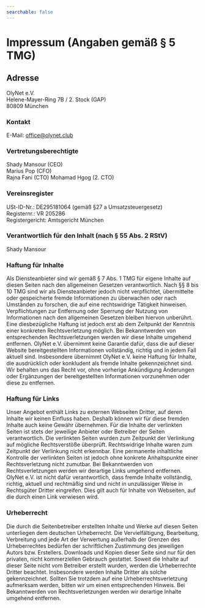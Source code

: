 ```yaml
---
searchable: false
---
```


# Impressum (Angaben gemäß § 5 TMG)

## Adresse

OlyNet e.V.  
Helene-Mayer-Ring 7B / 2. Stock (GAP)  
80809 München

### Kontakt

E-Mail: office@olynet.club

### Vertretungsberechtigte

Shady Mansour (CEO)  
Marius Pop (CFO)  
Rajna Fani (CTO)
Mohamad Hgog (2. CTO)  

### Vereinsregister

USt-ID-Nr.: DE295181064 (gemäß §27 a Umsatzsteuergesetz)  
Registernr.: VR 205286  
Registergericht: Amtsgericht München

### Verantwortlich für den Inhalt (nach § 55 Abs. 2 RStV)

Shady Mansour

### Haftung für Inhalte

Als Diensteanbieter sind wir gemäß § 7 Abs. 1 TMG für eigene Inhalte auf diesen Seiten nach den allgemeinen Gesetzen verantwortlich. Nach §§ 8 bis 10 TMG sind wir als Diensteanbieter jedoch nicht verpflichtet, übermittelte oder gespeicherte fremde Informationen zu überwachen oder nach Umständen zu forschen, die auf eine rechtswidrige Tätigkeit hinweisen.
Verpflichtungen zur Entfernung oder Sperrung der Nutzung von Informationen nach den allgemeinen Gesetzen bleiben hiervon unberührt. Eine diesbezügliche Haftung ist jedoch erst ab dem Zeitpunkt der Kenntnis einer konkreten Rechtsverletzung möglich. Bei Bekanntwerden von entsprechenden Rechtsverletzungen werden wir diese Inhalte umgehend entfernen.
OlyNet e.V. übernimmt keine Garantie dafür, dass die auf dieser Website bereitgestellten Informationen vollständig, richtig und in jedem Fall aktuell sind. Insbesondere übernimmt OlyNet e.V. keine Haftung für Inhalte, die ausdrücklich oder konkludent als fremde Inhalte gekennzeichnet sind.
Wir behalten uns das Recht vor, ohne vorherige Ankündigung Änderungen oder Ergänzungen der bereitgestellten Informationen vorzunehmen oder diese zu entfernen.

### Haftung für Links

Unser Angebot enthält Links zu externen Webseiten Dritter, auf deren Inhalte wir keinen Einfluss haben. Deshalb können wir für diese fremden Inhalte auch keine Gewähr übernehmen. Für die Inhalte der verlinkten Seiten ist stets der jeweilige Anbieter oder Betreiber der Seiten verantwortlich. Die verlinkten Seiten wurden zum Zeitpunkt der Verlinkung auf mögliche Rechtsverstöße überprüft. Rechtswidrige Inhalte waren zum Zeitpunkt der Verlinkung nicht erkennbar.
Eine permanente inhaltliche Kontrolle der verlinkten Seiten ist jedoch ohne konkrete Anhaltspunkte einer Rechtsverletzung nicht zumutbar. Bei Bekanntwerden von Rechtsverletzungen werden wir derartige Links umgehend entfernen.
OlyNet e.V. ist nicht dafür verantwortlich, dass fremde Inhalte vollständig, richtig, aktuell und rechtmäßig sind und nicht in unzulässiger Weise in Rechtsgüter Dritter eingreifen. Dies gilt auch für Inhalte von Webseiten, auf die durch einen Link verwiesen wird.

### Urheberrecht

Die durch die Seitenbetreiber erstellten Inhalte und Werke auf diesen Seiten unterliegen dem deutschen Urheberrecht. Die Vervielfältigung, Bearbeitung, Verbreitung und jede Art der Verwertung außerhalb der Grenzen des Urheberrechtes bedürfen der schriftlichen Zustimmung des jeweiligen Autors bzw. Erstellers. Downloads und Kopien dieser Seite sind nur für den privaten, nicht kommerziellen Gebrauch gestattet.
Soweit die Inhalte auf dieser Seite nicht vom Betreiber erstellt wurden, werden die Urheberrechte Dritter beachtet. Insbesondere werden Inhalte Dritter als solche gekennzeichnet. Sollten Sie trotzdem auf eine Urheberrechtsverletzung aufmerksam werden, bitten wir um einen entsprechenden Hinweis. Bei Bekanntwerden von Rechtsverletzungen werden wir derartige Inhalte umgehend entfernen.
